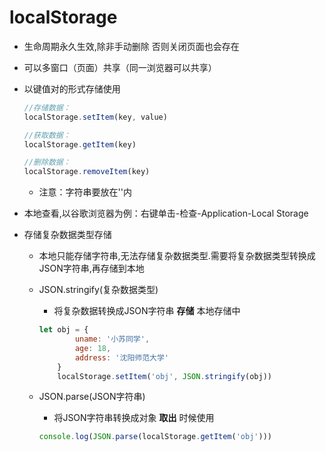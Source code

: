 # localStorage

- 生命周期永久生效,除非手动删除 否则关闭页面也会存在

- 可以多窗口（页面）共享（同一浏览器可以共享）

- 以键值对的形式存储使用

  ```javascript
  //存储数据：
  localStorage.setItem(key, value)
  
  //获取数据：
  localStorage.getItem(key)
  
  //删除数据：
  localStorage.removeItem(key)
  ```

  - 注意：字符串要放在''内

- 本地查看,以谷歌浏览器为例：右键单击-检查-Application-Local Storage

- 存储复杂数据类型存储

  - 本地只能存储字符串,无法存储复杂数据类型.需要将复杂数据类型转换成JSON字符串,再存储到本地

  - JSON.stringify(复杂数据类型) 

    - 将复杂数据转换成JSON字符串 **存储** 本地存储中

    ```javascript
    let obj = {
    		uname: '小苏同学',
    		age: 18,
    		address: '沈阳师范大学'
    	}
    	localStorage.setItem('obj', JSON.stringify(obj))
    ```

  - JSON.parse(JSON字符串) 

    - 将JSON字符串转换成对象 **取出** 时候使用

    ```javascript
    console.log(JSON.parse(localStorage.getItem('obj')))
    ```

    

